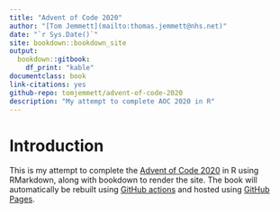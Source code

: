 ```yaml
--- 
title: "Advent of Code 2020"
author: "[Tom Jemmett](mailto:thomas.jemmett@nhs.net)"
date: "`r Sys.Date()`"
site: bookdown::bookdown_site
output:
  bookdown::gitbook:
    df_print: "kable"
documentclass: book
link-citations: yes
github-repo: tomjemmett/advent-of-code-2020
description: "My attempt to complete AOC 2020 in R"
---
```


# Introduction {-}

This is my attempt to complete the [Advent of Code 2020](https://adventofcode.com/2020/) in R using RMarkdown, along
with bookdown to render the site. The book will automatically be rebuilt using
[GitHub actions](https://github.com/features/actions) and hosted using [GitHub Pages](https://pages.github.com/).
